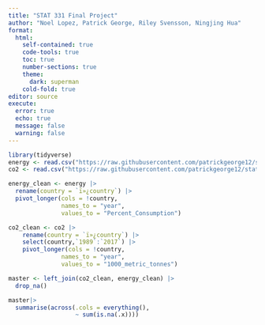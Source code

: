 ```yaml
---
title: "STAT 331 Final Project"
author: "Noel Lopez, Patrick George, Riley Svensson, Ningjing Hua"
format: 
  html:
    self-contained: true
    code-tools: true
    toc: true
    number-sections: true
    theme: 
      dark: superman
    cold-fold: true
editor: source
execute: 
  error: true
  echo: true
  message: false
  warning: false
---
```


```r
library(tidyverse)
energy <- read.csv("https://raw.githubusercontent.com/patrickgeorge12/stat-331-PA6/main/eg_fec_rnew_zs.csv", check.names = FALSE)
co2 <- read.csv("https://raw.githubusercontent.com/patrickgeorge12/stat-331-PA6/main/yearly_co2_emissions_1000_tonnes.csv", check.names = FALSE)

```

```r
energy_clean <- energy |>
  rename(country = `ï»¿country`) |>
  pivot_longer(cols = !country,
               names_to = "year",
               values_to = "Percent_Consumption")

co2_clean <- co2 |> 
    rename(country = `ï»¿country`) |>
    select(country,`1989`:`2017`) |>
    pivot_longer(cols = !country,
               names_to = "year",
               values_to = "1000_metric_tonnes")

master <- left_join(co2_clean, energy_clean) |> 
  drop_na()

master|>
  summarise(across(.cols = everything(),
                   ~ sum(is.na(.x))))
```


